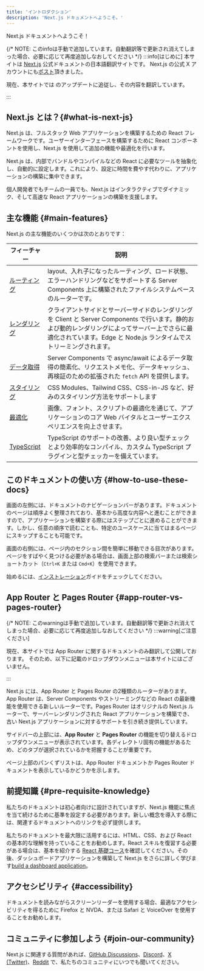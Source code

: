 ```yaml
---
title: 'イントロダクション'
description: 'Next.js ドキュメントへようこそ。'
---
```


Next.js ドキュメントへようこそ！

{/* NOTE: このinfoは手動で追加しています。自動翻訳等で更新され消えてしまった場合、必要に応じて再度追加しなおしてください */}
:::info[はじめに]
本サイトは [Next.js](https://nextjs.org) 公式ドキュメントの日本語翻訳サイトです。
Next.js の公式 X アカウントにも[ポスト](https://twitter.com/nextjs/status/1746921179879735677)頂きました。

現在、本サイトでは <NextJsReleaseVersionLink /> のアップデートに追従し、その内容を翻訳しています。

<NextJsGitHubHashLink label="翻訳している公式ドキュメントの commit hash：" />
:::

## Next.js とは？{#what-is-next-js}

Next.js は、フルスタック Web アプリケーションを構築するための React フレームワークです。ユーザーインターフェースを構築するために React コンポーネントを使用し、Next.js を使用して追加の機能や最適化を行います。

Next.js は、内部でバンドルやコンパイルなどの React に必要なツールを抽象化し、自動的に設定します。これにより、設定に時間を費やす代わりに、アプリケーションの構築に集中できます。

個人開発者でもチームの一員でも、Next.js はインタラクティブでダイナミック、そして高速な React アプリケーションの構築を支援します。

## 主な機能 {#main-features}

Next.js の主な機能のいくつかは次のとおりです：

| フィーチャー                                                    | 説明                                                                                                                                                                                                                    |
| --------------------------------------------------------------- | ----------------------------------------------------------------------------------------------------------------------------------------------------------------------------------------------------------------------- |
| [ルーティング](/docs/app/building-your-application/routing)     | layout、入れ子になったルーティング、ロード状態、エラーハンドリングなどをサポートする Server Components 上に構築されたファイルシステムベースのルーターです。                                                             |
| [レンダリング](/docs/app/building-your-application/rendering)   | クライアントサイドとサーバーサイドのレンダリングを Client と Server Components で行います。静的および動的レンダリングによってサーバー上でさらに最適化されています。Edge と Node.js ランタイムでストリーミングされます。 |
| [データ取得](/docs/app/building-your-application/data-fetching) | Server Components で async/await によるデータ取得の簡素化、リクエストメモ化、データキャッシュ、再検証のための拡張された `fetch` API を提供します。                                                                      |
| [スタイリング](/docs/app/building-your-application/styling)     | CSS Modules、Tailwind CSS、CSS-in-JS など、好みのスタイリング方法をサポートします                                                                                                                                       |
| [最適化](/docs/app/building-your-application/optimizing)        | 画像、フォント、スクリプトの最適化を通じて、アプリケーションのコア Web バイタルとユーザーエクスペリエンスを向上させます。                                                                                               |
| [TypeScript](/docs/app/api-reference/config/typescript)         | TypeScript のサポートの改善、より良い型チェックとより効率的なコンパイル、カスタム TypeScript プラグインと型チェッカーを備えています。                                                                                   |

## このドキュメントの使い方 {#how-to-use-these-docs}

画面の左側には、ドキュメントのナビゲーションバーがあります。ドキュメントのページは順序よく整理されており、基本から高度な内容へと進むことができますので、アプリケーションを構築する際にはステップごとに進めることができます。しかし、任意の順序で読むことも、特定のユースケースに当てはまるページにスキップすることも可能です。

画面の右側には、ページ内のセクション間を簡単に移動できる目次があります。ページをすばやく見つける必要がある場合は、画面上部の検索バーまたは検索ショートカット（`Ctrl+K` または `Cmd+K`）を使用できます。

始めるには、[インストレーション](/docs/app/getting-started/installation)ガイドをチェックしてください。

## App Router と Pages Router {#app-router-vs-pages-router}

{/* NOTE: このwarningは手動で追加しています。自動翻訳等で更新され消えてしまった場合、必要に応じて再度追加しなおしてください */}
:::warning[ご注意ください]

現在、本サイトでは App Router に関するドキュメントのみ翻訳して公開しております。
そのため、以下に記載のドロップダウンメニューは本サイトにはございません。

:::

Next.js には、App Router と Pages Router の2種類のルーターがあります。App Router は、Server Components やストリーミングなどの React の最新機能を使用できる新しいルーターです。Pages Router はオリジナルの Next.js ルーターで、サーバーレンダリングされた React アプリケーションを構築でき、古い Next.js アプリケーションに対するサポートを引き続き提供しています。

サイドバーの上部には、**App Router** と **Pages Router** の機能を切り替えるドロップダウンメニューが表示されています。各ディレクトリ固有の機能があるため、どのタブが選択されているかを把握することが重要です。

ページ上部のパンくずリストは、App Router ドキュメントか Pages Router ドキュメントを表示しているかどうかを示します。

## 前提知識 {#pre-requisite-knowledge}

私たちのドキュメントは初心者向けに設計されていますが、Next.js 機能に焦点を当て続けるために基準を設定する必要があります。新しい概念を導入する際には、関連するドキュメントへのリンクを必ず提供します。

私たちのドキュメントを最大限に活用するには、HTML、CSS、および React の基本的な理解を持っていることをお勧めします。React スキルを復習する必要がある場合は、基本を紹介する [React 基礎コース](https://nextjs.org/learn/react-foundations)を確認してください。その後、ダッシュボードアプリケーションを構築して Next.js をさらに詳しく学びます[build a dashboard application](https://nextjs.org/learn/dashboard-app)。

## アクセシビリティ {#accessibility}

ドキュメントを読みながらスクリーンリーダーを使用する場合、最適なアクセシビリティを得るために Firefox と NVDA、または Safari と VoiceOver を使用することをお勧めします。

## コミュニティに参加しよう {#join-our-community}

Next.js に関連する質問があれば、[GitHub Discussions](https://github.com/vercel/next.js/discussions)、[Discord](https://discord.com/invite/bUG2bvbtHy)、[X (Twitter)](https://x.com/nextjs)、[Reddit](https://www.reddit.com/r/nextjs) で、私たちのコミュニティにいつでも聞いてください。
